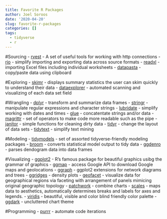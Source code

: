 ```yaml
---
title: Favorite R Packages
author: Joel Soroos
date: '2020-04-20'
slug: favorite-r-packages
categories: []
tags:
  - tidyverse
  - r
---
```



#Sourcing
-    [rvest](https://github.com/tidyverse/rvest/blob/master/README.md) - A set of useful tools for working with http connections
-    [rio](https://cran.r-project.org/web/packages/rio/vignettes/rio.html) - simplify importing and exporting data across source formats
-    [readxl](https://tutorials.methodsconsultants.com/posts/reading-and-writing-excel-files-with-r-using-readxl-and-writexl/) - importing Excel files including individual worksheets
-    [datapasta](https://cran.r-project.org/web/packages/datapasta/vignettes/how-to-datapasta.html) - copy/paste data using clipboard


#Exploring
-    [skimr](https://www.rdocumentation.org/packages/skimr/versions/2.1) - displays summary statistics the user can skim quickly to understand their data
-    [dataexplorer](https://www.rdocumentation.org/packages/DataExplorer/versions/0.8.0) - automated scanning and visualizing of each data set field


#Wrangling
-    [dplyr](http://genomicsclass.github.io/book/pages/dplyr_tutorial.html) - transform and summarize data frames
-    [stringr](https://stringr.tidyverse.org/) - manipulate regular expressions and character strings
-    [lubridate](https://lubridate.tidyverse.org/) - simplify working with dates and times
-    [glue](https://github.com/tidyverse/glue) - concatentate strings and/or data
-    [magrittr](https://magrittr.tidyverse.org/) - set of operators to make code more readable such as the pipe
-    [janitor](https://garthtarr.github.io/meatR/janitor.html) - simple functions for cleaning dirty data
-    [tidyr](https://tidyr.tidyverse.org/) - change the layout of data sets
-    [tidytext](https://cran.r-project.org/web/packages/tidytext/vignettes/tidytext.html) - simplify text mining


#Modeling
-    [tidymodels](https://www.tidymodels.org/) - set of assorted tidyverse-friendly modeling packages
-    [broom](http://varianceexplained.org/r/broom-intro/) - converts statistical model output to tidy data
-    [ggdenro](https://cran.r-project.org/web/packages/ggdendro/vignettes/ggdendro.html) - parses dendogram data into data frames


#Visualizing
-    [ggplot2](https://ggplot2.tidyverse.org/) - R's famous package for beautiful graphics usibg the grammar of graphics
-    [ggmap](https://www.rdocumentation.org/packages/ggmap/versions/3.0.0) - access Google API to download Google maps and geolocations
-    [ggraph](https://github.com/thomasp85/ggraph) - ggplot2 extensions for network diagrams and trees
-    [ggridges](https://wilkelab.org/ggridges/articles/introduction.html) - density plots
-    [geofacet](https://hafen.github.io/geofacet/) -  visualize data for geographical regions via faceting with arrangement of panels mimicing original geographic topology
-    [patchwork](https://www.rdocumentation.org/packages/patchwork/versions/1.0.0/topics/patchwork-package) - combine charts
-    [scales](https://cran.r-project.org/web/packages/scales/scales.pdf) - maps data to aesthetics, automatically determines breaks and labels for axes and legends.
-    [viridis](https://cran.r-project.org/web/packages/viridis/vignettes/intro-to-viridis.html) - beautiful, visible and color blind friendly color palette
-    [ggdark](https://cran.r-project.org/web/packages/ggdark/readme/README.html) - uncluttered chart theme


#Programming
-    [purrr](https://towardsdatascience.com/functional-programming-in-r-with-purrr-469e597d0229) - automate code iterations 
